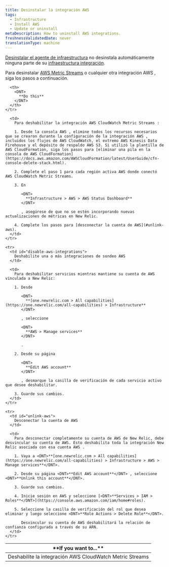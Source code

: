 ```yaml
---
title: Desinstalar la integración AWS
tags:
  - Infrastructure
  - Install AWS
  - Update or uninstall
metaDescription: How to uninstall AWS integrations.
freshnessValidatedDate: never
translationType: machine
---
```


[Desinstalar el agente de infraestructura](/docs/infrastructure/new-relic-infrastructure/installation/uninstall-infrastructure-agent-or-integrations) no desinstala automáticamente ninguna parte de su [infraestructura integración](/docs/infrastructure/infrastructure-integrations/getting-started/connect-aws-integrations-infrastructure).

Para desinstalar [AWS Metric Streams](/docs/infrastructure/amazon-integrations/connect/aws-metric-stream/) o cualquier otra integración AWS , siga los pasos a continuación.

<table>
  <thead>
    <tr>
      <th style={{ width: "250px" }}>
        <DNT>
          **If you want to...**
        </DNT>
      </th>

      <th>
        <DNT>
          **Do this**
        </DNT>
      </th>
    </tr>
  </thead>

  <tbody>
    <tr>
      <td id="disable-aws-integrations">
        Deshabilite la integración AWS CloudWatch Metric Streams
      </td>

      <td>
        Para deshabilitar la integración AWS CloudWatch Metric Streams :

        1. Desde la consola AWS , elimine todos los recursos necesarios que se crearon durante la configuración de la integración AWS , incluidos los flujos de AWS CloudWatch, el extremo AWS Kinesis Data Firehouse y el depósito de respaldo AWS S3. Si utilizó la plantilla de AWS CloudFormation, siga los pasos para [eliminar una pila en la consola de AWS CloudFormation](https://docs.aws.amazon.com/AWSCloudFormation/latest/UserGuide/cfn-console-delete-stack.html).

        2. Complete el paso 1 para cada región activa AWS donde conectó AWS CloudWatch Metric Streams.

        3. En

           <DNT>
             **Infrastructure > AWS > AWS Status Dashboard**
           </DNT>

           , asegúrese de que no se estén incorporando nuevas actualizaciones de métricas en New Relic.

        4. Complete los pasos para [desconectar la cuenta de AWS](#unlink-aws).
      </td>
    </tr>

    <tr>
      <td id="disable-aws-integrations">
        Deshabilite una o más integraciones de sondeo AWS
      </td>

      <td>
        Para deshabilitar servicios mientras mantiene su cuenta de AWS vinculada a New Relic:

        1. Desde

           <DNT>
             **[one.newrelic.com > All capabilities](https://one.newrelic.com/all-capabilities) > Infrastructure**
           </DNT>

           , seleccione

           <DNT>
             **AWS > Manage services**
           </DNT>

           .

        2. Desde su página

           <DNT>
             **Edit AWS account**
           </DNT>

           , desmarque la casilla de verificación de cada servicio activo que desee deshabilitar.

        3. Guarde sus cambios.
      </td>
    </tr>

    <tr>
      <td id="unlink-aws">
        Desconectar la cuenta de AWS
      </td>

      <td>
        Para desconectar completamente su cuenta de AWS de New Relic, debe desvincular su cuenta de AWS. Esto deshabilita toda la integración New Relic asociada con esa cuenta AWS .

        1. Vaya a <DNT>**[one.newrelic.com > All capabilities](https://one.newrelic.com/all-capabilities) > Infrastructure > AWS > Manage services**</DNT>.

        2. Desde su página <DNT>**Edit AWS account**</DNT> , seleccione <DNT>**Unlink this account**</DNT>.

        3. Guarde sus cambios.

        4. Inicie sesión en AWS y seleccione [<DNT>**Services > IAM > Roles**</DNT>](https://console.aws.amazon.com/iam/home#roles).

        5. Seleccione la casilla de verificación del rol que desea eliminar y luego seleccione <DNT>**Role Actions > Delete Role**</DNT>.

           Desvincular su cuenta de AWS deshabilitará la relación de confianza configurada a través de su ARN.
      </td>
    </tr>
  </tbody>
</table>
